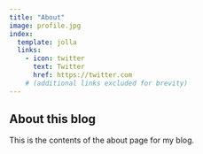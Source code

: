```yaml
---
title: "About"
image: profile.jpg
index:
  template: jolla
  links:
    - icon: twitter
      text: Twitter
      href: https://twitter.com
    # (additional links excluded for brevity)
---
```


## About this blog

This is the contents of the about page for my blog.